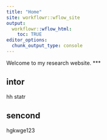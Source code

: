 ```yaml
---
title: "Home"
site: workflowr::wflow_site
output:
  workflowr::wflow_html:
    toc: TRUE
editor_options:
  chunk_output_type: console
---
```


Welcome to my research website.
***

## intor
hh
statr



## sencond
hgkwge123
